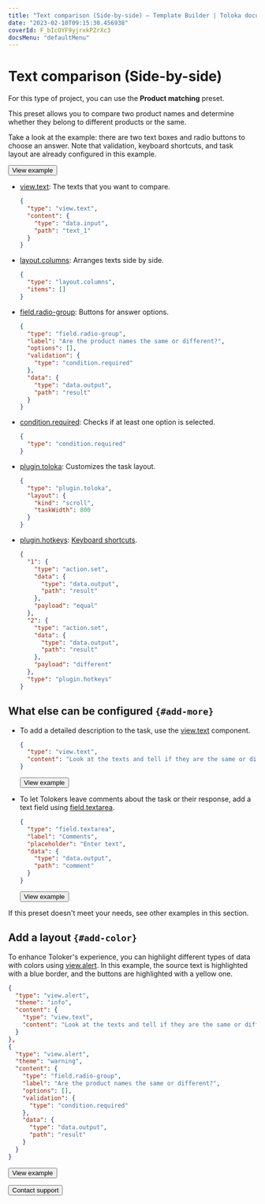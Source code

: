 ```yaml
---
title: "Text comparison (Side-by-side) — Template Builder | Toloka documentation"
date: "2023-02-10T09:15:30.456938"
coverId: F_bIcOYF9yjrxkPZrXc3
docsMenu: "defaultMenu"
---
```



# Text comparison (Side-by-side)

For this type of project, you can use the **Product matching** preset.

This preset allows you to compare two product names and determine whether they belong to different products or the same.

Take a look at the example: there are two text boxes and radio buttons to choose an answer. Note that validation, keyboard shortcuts, and task layout are already configured in this example.

<Button view="defaultInverse" size="l" type="link" url="https://ya.cc/t/VJLQqpaa3ttDLT">View example</Button>

<Cut title="Components used in the example">

- [view.text](/docs/template-builder/reference/view.text): The texts that you want to compare.

  <Cut title="Show code">

  ```json
  {
    "type": "view.text",
    "content": {
      "type": "data.input",
      "path": "text_1"
    }
  }
  ```

  </Cut>

- [layout.columns](/docs/template-builder/reference/layout.columns): Arranges texts side by side.

  <Cut title="Show code">

  ```json
  {
    "type": "layout.columns",
    "items": []
  }
  ```

  </Cut>

- [field.radio-group](/docs/template-builder/reference/field.radio-group): Buttons for answer options.

  <Cut title="Show code">

  ```json
  {
    "type": "field.radio-group",
    "label": "Are the product names the same or different?",
    "options": [],
    "validation": {
      "type": "condition.required"
    },
    "data": {
      "type": "data.output",
      "path": "result"
    }
  }
  ```

  </Cut>

- [condition.required](/docs/template-builder/reference/condition.required): Checks if at least one option is selected.

  <Cut title="Show code">

  ```json
  {
    "type": "condition.required"
  }
  ```

  </Cut>

- [plugin.toloka](/docs/template-builder/reference/plugin.toloka): Customizes the task layout.

  <Cut title="Show code">

  ```json
  {
    "type": "plugin.toloka",
    "layout": {
      "kind": "scroll",
      "taskWidth": 800
    }
  }
  ```

  </Cut>

- [plugin.hotkeys](/docs/template-builder/reference/plugin.hotkeys): [Keyboard shortcuts](/docs/template-builder/best-practices/hotkeys).

  <Cut title="Show code">

  ```json
  {
    "1": {
      "type": "action.set",
      "data": {
        "type": "data.output",
        "path": "result"
      },
      "payload": "equal"
    },
    "2": {
      "type": "action.set",
      "data": {
        "type": "data.output",
        "path": "result"
      },
      "payload": "different"
    },
    "type": "plugin.hotkeys"
  }
  ```

  </Cut>

</Cut>

## What else can be configured `{#add-more}`

- To add a detailed description to the task, use the [view.text](/docs/template-builder/reference/view.text) component.

  <Cut title="Show code">

  ```json
  {
    "type": "view.text",
    "content": "Look at the texts and tell if they are the same or different."
  }
  ```

  </Cut>

  <Button view="defaultInverse" size="l" type="link" url="https://ya.cc/t/7QbNavYu3ttDMv">View example</Button>

- To let Tolokers leave comments about the task or their response, add a text field using [field.textarea](/docs/template-builder/reference/field.textarea).

  <Cut title="Show code">

  ```json
  {
    "type": "field.textarea",
    "label": "Comments",
    "placeholder": "Enter text",
    "data": {
      "type": "data.output",
      "path": "comment"
    }
  }
  ```

  </Cut>

  <Button view="defaultInverse" size="l" type="link" url="https://ya.cc/t/5rZCBcs33ttDPF">View example</Button>

If this preset doesn't meet your needs, see other examples in this section.

## Add a layout `{#add-color}`

To enhance Toloker's experience, you can highlight different types of data with colors using [view.alert](/docs/template-builder/reference/view.alert). In this example, the source text is highlighted with a blue border, and the buttons are highlighted with a yellow one.

  <Cut title="Show code">

  ```json
  {
    "type": "view.alert",
    "theme": "info",
    "content": {
      "type": "view.text",
      "content": "Look at the texts and tell if they are the same or different."
    }
  },
  {
    "type": "view.alert",
    "theme": "warning",
    "content": {
      "type": "field.radio-group",
      "label": "Are the product names the same or different?",
      "options": [],
      "validation": {
        "type": "condition.required"
      },
      "data": {
        "type": "data.output",
        "path": "result"
      }
    }
  }
  ```

  </Cut>

  <Button view="defaultInverse" size="l" type="link" url="https://ya.cc/t/dfyAF6qL3ttDQQ">View example</Button>

<p></p>

<Button view="defaultInverse" size="l" type="link" url="/docs/guide/troubleshooting/support?form-source=template-builder-templates-sbs-text">Contact support</Button>
